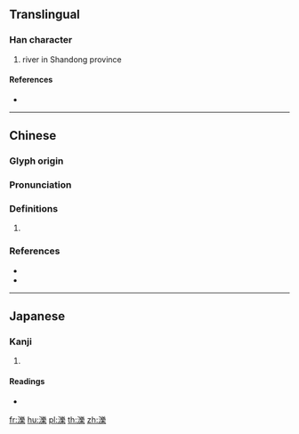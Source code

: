 {{also|泊|泺}}
==Translingual==

===Han character===
{{Han char|rn=85|rad=水|as=15|sn=18|four=32194|canj=EVID}}

# river in Shandong province

====References====
* {{Han ref|kx=0658.060|dkj=18563|dj=1068.100|hdz=31779.010|uh=6FFC|ud=28668|bh=EFF6|bd=61430}}

----

==Chinese==
{{zh-forms|s=泺}}

===Glyph origin===
{{Han etym}}

===Pronunciation===
{{zh-pron
|m=luò,lì,bó,pò
|c=baak3,pok3,bok6,lok6
|mc=y
|oc=y
|cat=
}}

===Definitions===
{{zh-hanzi}}

# {{rfdef|zh}}

===References===
* {{R:twedu|B02333}}
* {{R:yue:Hanzi}}

----

==Japanese==

===Kanji===
{{ja-kanji|grade=|rs=水15}}

# {{defn|lang=ja|sort=水15}}

====Readings====
* {{ja-readings|on=[[ろく]] (roku), [[ほく]] (hoku)|kun=}}

[[fr:濼]]
[[hu:濼]]
[[pl:濼]]
[[th:濼]]
[[zh:濼]]